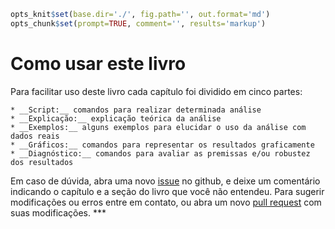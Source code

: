 ```r
opts_knit$set(base.dir='./', fig.path='', out.format='md')
opts_chunk$set(prompt=TRUE, comment='', results='markup')

```
# Como usar este livro

Para facilitar uso deste livro cada capítulo foi dividido em cinco partes:  

    * __Script:__ comandos para realizar determinada análise
    * __Explicação:__ explicação teórica da análise
    * __Exemplos:__ alguns exemplos para elucidar o uso da análise com dados reais
    * __Gráficos:__ comandos para representar os resultados graficamente
    * __Diagnóstico:__ comandos para avaliar as premissas e/ou robustez dos resultados

Em caso de dúvida, abra uma novo [issue]() no github, e deixe um comentário indicando o capítulo e a seção do livro que você não entendeu. Para sugerir modificações ou erros entre em contato, ou abra um novo [pull request]() com suas modificações.
***



